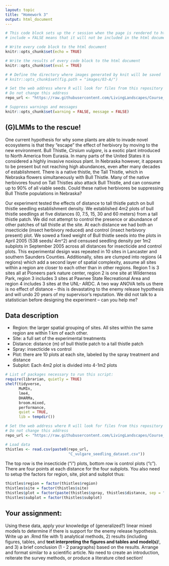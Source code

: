```yaml
---
layout: topic
title: "Homework 3"
output: html_document
---
```


```r
# This code block sets up the r session when the page is rendered to html
# include = FALSE means that it will not be included in the html document

# Write every code block to the html document 
knitr::opts_chunk$set(echo = TRUE)

# Write the results of every code block to the html document 
knitr::opts_chunk$set(eval = TRUE)

# # Define the directory where images generated by knit will be saved
# knitr::opts_chunk$set(fig.path = "images/03-A/")

# Set the web address where R will look for files from this repository
# Do not change this address
repo_url <- "https://raw.githubusercontent.com/LivingLandscapes/Course_EcologicalModeling/master/"

# Suppress warnings and messages
knitr::opts_chunk$set(warning = FALSE, message = FALSE) 

```

## (G)LMMs to the rescue!

One current hypothesis for why some plants are able to invade novel ecosystems is that they “escape” the effect of herbivory by moving to the new environment. Bull Thistle, *Cirsium vulgare*, is a exotic plant introduced to North America from Eurasia. In many parts of the United States it is considered a highly invasive noxious plant.  In Nebraska however, it appears to be present but not reaching high abundances, even after many decades of establishment. There is a native thistle, the Tall Thistle, which in Nebraska flowers simultaneously with Bull Thistle. Many of the native herbivores found on Tall Thistles also attack Bull Thistle, and can consume up to 90% of all viable seeds. Could these native herbivores be suppressing Bull Thistle populations in Nebraska?

Our experiment tested the effects of distance to tall thistle patch on bull thistle seedling establishment density.  We established 4m2 plots of bull thistle seedlings at five distances (0, 7.5, 15, 30 and 60 meters) from a tall thistle patch.  We did not attempt to control the presence or abundance of other patches of tall thistle at the site. At each distance we had both an insecticide (insect herbivory reduced) and control (insect herbivory present) plot.  We sowed a fixed weight of Bull thistle seeds into the plots in April 2005 (538 seeds/ 4m^2) and censused seedling density per 1m2 subplots in September 2005 across all distances for insecticide and control plots.  This experimental design was repeated in 10 sites in Lancaster and southern Saunders Counties.  Additionally, sites are clumped into regions (4 regions) which add a second layer of spatial complexity, assume all sites within a region are closer to each other than in other regions.  Region 1 is 3 sites all at Pioneers park nature center, region 2 is one site at Wilderness Park, region 3 includes 3 sites at Pawnee State Recreational Area and region 4 includes 3 sites at the UNL- ARDC.  A two way ANOVA tells us there is no effect of distance – this is devastating to the enemy release hypothesis and will undo 20 years of my supervisor’s reputation. We did not talk to a statistician before designing the experiment – can you help me?     

## Data description

- Region: the larger spatial grouping of sites.  All sites within the same region are within 1 km of each other.  
- Site: a full set of the experimental treatments
- Distance: distance (m) of bull thistle patch to a tall thistle patch
- Spray: insecticide vs control
- Plot: there are 10 plots at each site, labeled by the spray treatment and distance
- Subplot: Each 4m2 plot is divided into 4-1m2 plots 
		
 
```r

# List of packages necessary to run this script:
require(librarian, quietly = TRUE)
shelf(tidyverse,
      MuMIn,
      lme4,
      DHARMa,
      broom.mixed,
      performance,
      quiet = TRUE,
      lib = tempdir())

# Set the web address where R will look for files from this repository
# Do not change this address
repo_url <- "https://raw.githubusercontent.com/LivingLandscapes/Course_EcologicalModeling/master/data/"

# Load data
thistles <- read.csv(paste0(repo_url,
                            "C_vulgare_seedling_dataset.csv"))

```

The top row is the insecticide (“i”) plots, bottom row is control plots (“c”). There are four points at each distance for the four subplots. You also need to setup the factors for region, site, plot and subplot thus:

```r

thistles$region = factor(thistles$region)
thistles$site = factor(thistles$site)
thistles$plot = factor(paste(thistles$spray, thistles$distance, sep = "."))
thistles$subplot = factor(thistles$subplot)

```

## Your assignment:

Using these data, apply your knowledge of (generalized?) linear mixed models to determine if there is support for the enemy release hypothesis. Write up an .Rmd file with 1) analytical methods, 2) results (including figures, tables, and **text interpreting the figures and tables and model(s)**!, and 3) a brief conclusion (1 - 2 paragraphs) based on the results. Arrange and format similar to a scientific article. No need to create an introduction, reiterate the survey methods, or produce a literature cited section!